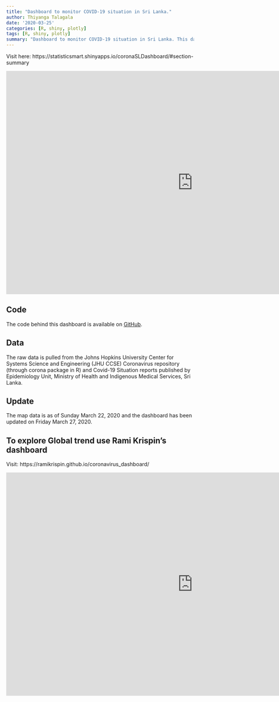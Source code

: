 ```yaml
---
title: "Dashboard to monitor COVID-19 situation in Sri Lanka."
author: Thiyanga Talagala
date: '2020-03-25'
categories: [R, shiny, plotly]
tags: [R, shiny, plotly]
summary: "Dashboard to monitor COVID-19 situation in Sri Lanka. This dashboard is built with R using the R Makrdown framework and was adapted from “coronavirus_dashboard” by Rami Krispin."
---
```


Visit here: https://statisticsmart.shinyapps.io/coronaSLDashboard/#section-summary

<iframe width="1000" height="600" scrolling="no" frameborder="no"  src="https://statisticsmart.shinyapps.io/coronaSLDashboard/#section-summary"> </iframe>

## Code

The code behind this dashboard is available on [GitHub](https://github.com/thiyangt/CoronaSriLanka).

## Data

The raw data is pulled from the Johns Hopkins University Center for Systems Science and Engineering (JHU CCSE) Coronavirus repository (through corona package in R) and Covid-19 Situation reports published by Epidemiology Unit, Ministry of Health and Indigenous Medical Services, Sri Lanka.

## Update

The map data is as of Sunday March 22, 2020 and the dashboard has been updated on Friday March 27, 2020.

## To explore Global trend use Rami Krispin's dashboard

Visit: https://ramikrispin.github.io/coronavirus_dashboard/

<iframe width="1000" height="600" scrolling="no" frameborder="no"  src="https://ramikrispin.github.io/coronavirus_dashboard/"> </iframe>
